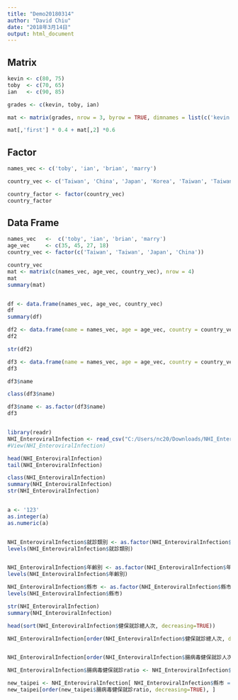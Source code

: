 ---
title: "Demo20180314"
author: "David Chiu"
date: "2018年3月14日"
output: html_document
---

## Matrix
```{r}
kevin <- c(80, 75)
toby  <- c(70, 65)
ian   <- c(90, 85)

grades <- c(kevin, toby, ian)

mat <- matrix(grades, nrow = 3, byrow = TRUE, dimnames = list(c('kevin', 'toby', 'ian'), c('first', 'second')))

mat[,'first'] * 0.4 + mat[,2] *0.6
```

## Factor
```{r}
names_vec <- c('toby', 'ian', 'brian', 'marry')

country_vec <- c('Taiwan', 'China', 'Japan', 'Korea', 'Taiwan', 'Taiwan', 'Japan')

country_factor <- factor(country_vec)
country_factor

```

## Data Frame
```{r}

names_vec   <-  c('toby', 'ian', 'brian', 'marry')
age_vec     <- c(35, 45, 27, 18)
country_vec <- factor(c('Taiwan', 'Taiwan', 'Japan', 'China'))

country_vec
mat <- matrix(c(names_vec, age_vec, country_vec), nrow = 4)
mat
summary(mat)


df <- data.frame(names_vec, age_vec, country_vec)
df
summary(df)

df2 <- data.frame(name = names_vec, age = age_vec, country = country_vec)
df2

str(df2)

df3 <- data.frame(name = names_vec, age = age_vec, country = country_vec, stringsAsFactors = FALSE)
df3

df3$name

class(df3$name)

df3$name <- as.factor(df3$name)
df3


library(readr)
NHI_EnteroviralInfection <- read_csv("C:/Users/nc20/Downloads/NHI_EnteroviralInfection.csv")
#View(NHI_EnteroviralInfection)

head(NHI_EnteroviralInfection)
tail(NHI_EnteroviralInfection)

class(NHI_EnteroviralInfection)
summary(NHI_EnteroviralInfection)
str(NHI_EnteroviralInfection)


a <- '123'
as.integer(a)
as.numeric(a)


NHI_EnteroviralInfection$就診類別 <- as.factor(NHI_EnteroviralInfection$就診類別)
levels(NHI_EnteroviralInfection$就診類別)


NHI_EnteroviralInfection$年齡別 <- as.factor(NHI_EnteroviralInfection$年齡別)
levels(NHI_EnteroviralInfection$年齡別)

NHI_EnteroviralInfection$縣市 <- as.factor(NHI_EnteroviralInfection$縣市)
levels(NHI_EnteroviralInfection$縣市)

str(NHI_EnteroviralInfection)
summary(NHI_EnteroviralInfection)

head(sort(NHI_EnteroviralInfection$健保就診總人次, decreasing=TRUE))

NHI_EnteroviralInfection[order(NHI_EnteroviralInfection$健保就診總人次, decreasing=TRUE), ]


NHI_EnteroviralInfection[order(NHI_EnteroviralInfection$腸病毒健保就診人次, decreasing=TRUE), ]

NHI_EnteroviralInfection$腸病毒健保就診ratio <- NHI_EnteroviralInfection$腸病毒健保就診人次 / NHI_EnteroviralInfection$健保就診總人次

new_taipei <- NHI_EnteroviralInfection[ NHI_EnteroviralInfection$縣市 == '新北市', ]
new_taipei[order(new_taipei$腸病毒健保就診ratio, decreasing=TRUE), ]
```


